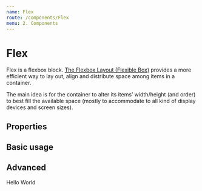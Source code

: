 ```yaml
---
name: Flex
route: /components/Flex
menu: 2. Components
---
```




# Flex

Flex is a flexbox block. [The Flexbox Layout (Flexible Box)](https://www.w3.org/TR/css-flexbox/) provides a more efficient way to lay out, align and distribute space among items in a container. 

The main idea is for the container to alter its items’ width/height (and order) to best fill the available space (mostly to accommodate to all kind of display devices and screen sizes).

## Properties

<Props of={Flex} />

## Basic usage

<Flex width="300px" justifyContent="space-between">
  <Circle size="elephant" bg="accentDark" />
  <Circle size="elephant" bg="accentDark" />
</Flex>

## Advanced

<Playground>
  <Flex
    bg="accentDark"
    color="white"
    sx={{ borderRadius: 'l' }}
    width="200px"
    height="200px"
    p="xl"
    justifyContent="space-between"
    alignItems="center"
  >
    <Text variant="bodySm">Hello</Text>
    <Text variant="body">World</Text>
  </Flex>
  <Flex
    bg="accentLight"
    color="black"
    mt="l"
    width="500px"
    height="300px"
    p="xl"
    justifyContent="space-between"
    alignItems="center"
  >
    <Circle image="https://images.unsplash.com/photo-1438761681033-6461ffad8d80?ixlib=rb-4.0.3&ixid=MnwxMjA3fDB8MHxzZWFyY2h8Mnx8cGVyc29ufGVufDB8fDB8fA%3D%3D&w=1000&q=80" size="elephant" />
    <Circle size="elephant" image="https://www.incimages.com/uploaded_files/image/1920x1080/getty_481292845_77896.jpg" />
    <Circle image="https://cdn2.psychologytoday.com/assets/styles/manual_crop_1_91_1_1528x800/public/field_blog_entry_images/2018-09/shutterstock_648907024.jpg?itok=7lrLYx-B" size="elephant" />
    <Circle image="https://encrypted-tbn0.gstatic.com/images?q=tbn:ANd9GcTzIar13k_cfv0Q7bbYuoTy5T0CPP9VdkZSTg&usqp=CAU" size="elephant" />
  </Flex>
</Playground>
